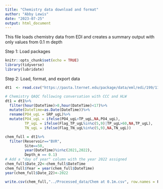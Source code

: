 ```yaml
---
title: "Chemistry data download and format"
author: "Abby Lewis"
date: "2023-07-25"
output: html_document
---
```


This file loads chemistry data from EDI and creates a summary output with only values from 0.1 m depth

Step 1: Load packages
```r
knitr::opts_chunk$set(echo = TRUE)
library(tidyverse)
library(lubridate)
```


Step 2: Load, format, and export data
```r
dt1  <- read.csv("https://pasta.lternet.edu/package/data/eml/edi/199/11/509f39850b6f95628d10889d66885b76")

# Chemistry QAQC following conversation with CCC and HLW
dt1 = dt1%>%
  filter(hour(DateTime)>8,hour(DateTime)<17)%>%
  mutate(DateTime=as.Date(DateTime))%>%
  rename(PO4_ugL = SRP_ugL)%>%
  mutate(PO4_ugL = ifelse(PO4_ugL>TP_ugL,NA,PO4_ugL),
         TP_ugL = ifelse(Flag_TP_ugL%in%c(5,9)|TP_ugL>60,NA,TP_ugL),
         TN_ugL = ifelse(Flag_TN_ugL%in%c(5,9),NA,TN_ugL))

chem_full = dt1%>%
  filter(Reservoir=="BVR",
         Site==50,
         year(DateTime)%in%c(2021,2022),
         Depth_m == 0.1)
# Add a "day of year" column with the year 2022 assigned
chem_full$Date_22<-chem_full$DateTime
chem_full$Year = year(chem_full$DateTime)
year(chem_full$Date_22)<-2022

write.csv(chem_full,"../Processed_data/Chem at 0.1m.csv", row.names = F)
```
